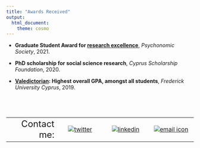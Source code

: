 ```yaml
---
title: "Awards Received"
output:
  html_document:
    theme: cosmo
---
```

- **Graduate Student Award for [research excellence](https://www.psychonomic.org/page/2021GraduateAwardRecipients)**, *Psychonomic Society*, 2021.

- **PhD scholarship for social science research**, *Cyprus Scholarship Foundation*, 2020.

- **[Valedictorian](https://www.youtube.com/watch?v=TCqeY3iD7RA): Highest overall GPA, amongst all students**, *Frederick University Cyprus*, 2019.



 <br>
---

|         |        |        |        |
|--------:|:------:|:------:|:------:| 
|<font size="5">Contact me:|[![twitter](/files/twitterLogo.png)](https://twitter.com/phivph)|[![linkedin](/files/linkedInLogo.png)](https://www.linkedin.com/in/phivos-phylactou-137113176/)|[![email icon](/files/emailLogo.png)](mailto:pp.phylactou@edu.cut.ac.cy)|